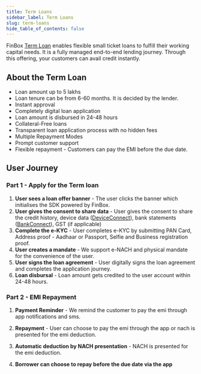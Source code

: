 ```yaml
---
title: Term Loans
sidebar_label: Term Loans
slug: term-loans
hide_table_of_contents: false
---
```



FinBox [Term Loan](https://put_link_redirection_here) enables flexible small ticket loans to fulfill their working capital needs. It is a fully managed end-to-end lending journey. Through this offering, your customers can avail credit instantly.

## About the Term Loan

* Loan amount up to 5 lakhs
* Loan tenure can be from 6-60 months. It is decided by the lender.
* Instant approval 
* Completely digital loan application
* Loan amount is disbursed in 24-48 hours
* Collateral-Free loans
* Transparent loan application process with no hidden fees
* Multiple Repayment Modes
* Prompt customer support
* Flexible repayment - Customers can pay the EMI before the due date.

## User Journey

### Part 1 - Apply for the Term loan

1. **User sees a loan offer banner** - The user clicks the banner which initialises the SDK powered by FinBox. 
2. **User gives the consent to share data** - User gives the consent to share the credit history, device data ([DeviceConnect](https://put_link_redirection_here)), bank statements ([BankConnect](https://put_link_redirection_here)), GST (if applicable)
3. **Complete the e-KYC** - User completes e-KYC by submitting  PAN Card, Address proof - Aadhaar or Passport, Selfie and Business registration proof.
4. **User creates a mandate** - We support e-NACH and physical mandate for the convenience of the user.
5. **User signs the loan agreement** - User digitally signs the loan agreement and completes the application journey.
6. **Loan disbursal** - Loan amount gets credited to the user account within 24-48 hours. 

### Part 2 - EMI Repayment
1. **Payment Reminder** - We remind the customer to pay the emi through app notifications and sms.

2. **Repayment** - User can choose to pay the emi through the app or nach is presented for the emi deduction.

3. **Automatic deduction by NACH presentation** - NACH is presented for the emi deduction.

4. **Borrower can choose to repay before the due date via the app**


  
